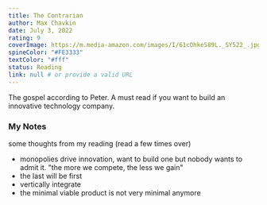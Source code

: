 ```yaml
---
title: The Contrarian
author: Max Chavkin 
date: July 3, 2022
rating: 9
coverImage: https://m.media-amazon.com/images/I/61cOhkeS89L._SY522_.jpg
spineColor: "#FE3333"
textColor: "#fff"
status: Reading
link: null # or provide a valid URL
---
```


The gospel according to Peter. A must read if you want to build an innovative technology company.


### My Notes

some thoughts from my reading (read a few times over)

- monopolies drive innovation, want to build one but nobody wants to admit it. "the more we compete, the less we gain"
- the last will be first 
- vertically integrate 
- the minimal viable product is not very minimal anymore


